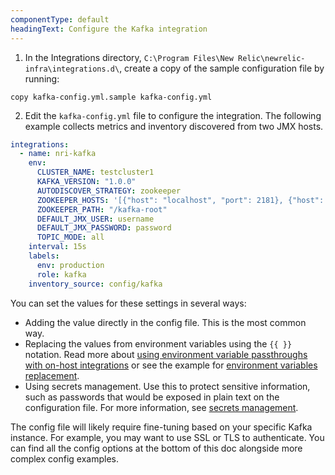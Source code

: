 ```yaml
---
componentType: default
headingText: Configure the Kafka integration
---
```


1. In the Integrations directory, `C:\Program Files\New Relic\newrelic-infra\integrations.d\`, create a copy of the sample configuration file by running:

```shell
copy kafka-config.yml.sample kafka-config.yml
```

2. Edit the `kafka-config.yml` file to configure the integration.  The following example collects metrics and inventory discovered from two JMX hosts. 

```yml
integrations:
  - name: nri-kafka
    env:
      CLUSTER_NAME: testcluster1
      KAFKA_VERSION: "1.0.0"
      AUTODISCOVER_STRATEGY: zookeeper
      ZOOKEEPER_HOSTS: '[{"host": "localhost", "port": 2181}, {"host": "localhost2", "port": 2181}]'
      ZOOKEEPER_PATH: "/kafka-root"
      DEFAULT_JMX_USER: username
      DEFAULT_JMX_PASSWORD: password
      TOPIC_MODE: all
    interval: 15s
    labels:
      env: production
      role: kafka
    inventory_source: config/kafka
```

You can set the values for these settings in several ways:

- Adding the value directly in the config file. This is the most common way.
- Replacing the values from environment variables using the `{{ }}` notation. Read more about [using environment variable passthroughs with on-host integrations](/docs/infrastructure/install-infrastructure-agent/configuration/configure-infrastructure-agent/#passthrough) or see the example for [environment variables replacement](/docs/infrastructure/host-integrations/host-integrations-list/elasticsearch/elasticsearch-integration#envvar-replacement).
- Using secrets management. Use this to protect sensitive information, such as passwords that would be exposed in plain text on the configuration file. For more information, see [secrets management](/docs/integrations/host-integrations/installation/secrets-management).

The config file will likely require fine-tuning based on your specific Kafka instance. For example, you may want to use SSL or TLS to authenticate. You can find all the config options at the bottom of this doc alongside more complex config examples.
